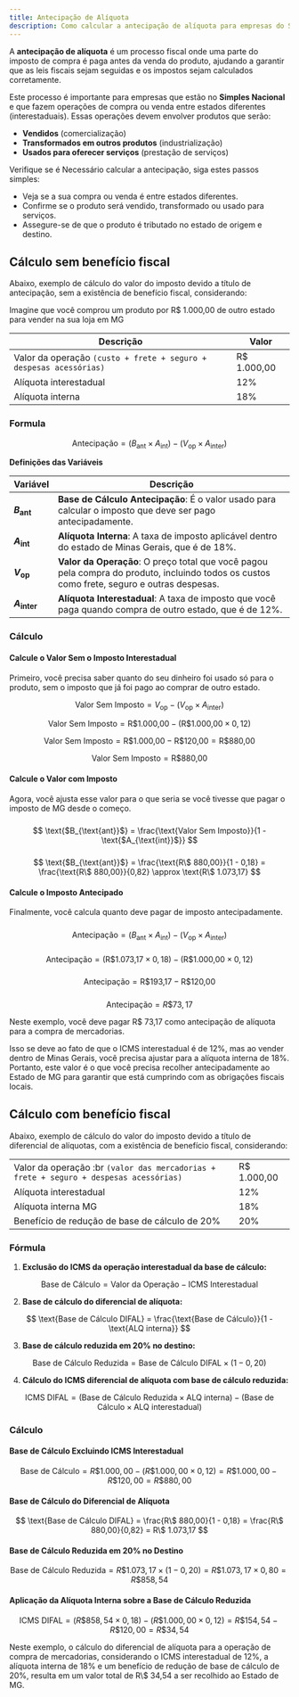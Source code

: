 ```yaml
---
title: Antecipação de Alíquota 
description: Como calcular a antecipação de alíquota para empresas do Simples Nacional em produtos destinados à comercialização, industrialização ou prestação de serviços.
---
```




A **antecipação de alíquota** é um processo fiscal onde uma parte do imposto de compra é paga antes da venda do produto, ajudando a garantir que as leis fiscais sejam seguidas e os impostos sejam calculados corretamente.

Este processo é importante para empresas que estão no **Simples Nacional** e que fazem operações de compra ou venda entre estados diferentes (interestaduais). Essas operações devem envolver produtos que serão:

- **Vendidos** (comercialização)
- **Transformados em outros produtos** (industrialização)
- **Usados para oferecer serviços** (prestação de serviços)

Verifique se é Necessário calcular a antecipação, siga estes passos simples:

   - Veja se a sua compra ou venda é entre estados diferentes.
   - Confirme se o produto será vendido, transformado ou usado para serviços.
   - Assegure-se de que o produto é tributado no estado de origem e destino.


## Cálculo sem benefício fiscal

Abaixo, exemplo de cálculo do valor do imposto devido a título de antecipação, sem a existência de benefício fiscal, considerando:

Imagine que você comprou um produto por R$ 1.000,00 de outro estado para vender na sua loja em MG

| **Descrição**                                                      | **Valor**  |
|--------------------------------------------------------------------|------------|
| Valor da operação `(custo + frete + seguro + despesas acessórias)` | R$ 1.000,00|
| Alíquota interestadual                                             | 12%        |
| Alíquota interna                                                   | 18%        |

### Formula

$$
\text{Antecipação} = (B_{\text{ant}} \times A_{\text{int}}) - (V_{\text{op}} \times A_{\text{inter}})
$$

**Definições das Variáveis**

| **Variável** | **Descrição**                                       |
|--------------|-----------------------------------------------------|
| **$B_{\text{ant}}$** | **Base de Cálculo Antecipação**: É o valor usado para calcular o imposto que deve ser pago antecipadamente. |
| **$A_{\text{int}}$** | **Alíquota Interna**: A taxa de imposto aplicável dentro do estado de Minas Gerais, que é de 18%. |
| **$V_{\text{op}}$**  | **Valor da Operação**: O preço total que você pagou pela compra do produto, incluindo todos os custos como frete, seguro e outras despesas. |
| **$A_{\text{inter}}$** | **Alíquota Interestadual**: A taxa de imposto que você paga quando compra de outro estado, que é de 12%. |

### Cálculo

<div className='fd-steps [&_h4]:fd-step'>

#### Calcule o Valor Sem o Imposto Interestadual

Primeiro, você precisa saber quanto do seu dinheiro foi usado só para o produto, sem o imposto que já foi pago ao comprar de outro estado.


$$
\text{Valor Sem Imposto} = \text{$V_{\text{op}}$} - (\text{$V_{\text{op}}$} \times \text{$A_{\text{inter}}$})
$$


$$
\text{Valor Sem Imposto} = \text{R\$ 1.000,00} - (\text{R\$ 1.000,00} \times 0,12) 
$$


$$
\text{Valor Sem Imposto} =  \text{R\$ 1.000,00} - \text{R\$ 120,00} = \text{R\$ 880,00}
$$

$$
\text{Valor Sem Imposto} = \text{R\$ 880,00}
$$


#### Calcule o Valor com Imposto

Agora, você ajusta esse valor para o que seria se você tivesse que pagar o imposto de MG desde o começo.


#####

$$
\text{$B_{\text{ant}}$} = \frac{\text{Valor Sem Imposto}}{1 - \text{$A_{\text{int}}$}}
$$

#####

$$
\text{$B_{\text{ant}}$} = \frac{\text{R\$ 880,00}}{1 - 0,18} = \frac{\text{R\$ 880,00}}{0,82} \approx \text{R\$ 1.073,17}
$$

#### Calcule o Imposto Antecipado

Finalmente, você calcula quanto deve pagar de imposto antecipadamente.

#####
$$
\text{Antecipação} = (\text{$B_{\text{ant}}$} \times \text{$A_{\text{int}}$}) - (\text{$V_{\text{op}}$} \times \text{$A_{\text{inter}}$})
$$

#####
$$
\text{Antecipação} = (\text{R\$ 1.073,17} \times 0,18) - (\text{R\$ 1.000,00} \times 0,12)
$$

#####
$$
\text{Antecipação} = \text{R\$ 193,17} - \text{R\$ 120,00}
$$

#####

$$
\text{Antecipação} = R\$ 73,17
$$

</div>


Neste exemplo, você deve pagar R$ 73,17 como antecipação de alíquota para a compra de mercadorias. 

Isso se deve ao fato de que o ICMS interestadual é de 12%, mas ao vender dentro de Minas Gerais, você precisa ajustar para a alíquota interna de 18%. Portanto, este valor é o que você precisa recolher antecipadamente ao Estado de MG para garantir que está cumprindo com as obrigações fiscais locais.


## Cálculo com benefício fiscal

Abaixo, exemplo de cálculo do valor do imposto devido a título de diferencial de alíquotas, com a existência de benefício fiscal, considerando:

|                                                                                        |                         |
|----------------------------------------------------------------------------------------|-------------------------|
|Valor da operação :br `(valor das mercadorias + frete + seguro + despesas acessórias)`  | R$ 1.000,00             |
|Alíquota interestadual                                                                  | 12%                     |
|Alíquota interna MG                                                                     | 18%                     |
|Benefício de redução de base de cálculo de 20%                                          | 20%                     |

### Fórmula

1. **Exclusão do ICMS da operação interestadual da base de cálculo:**

$$
\text{Base de Cálculo} = \text{Valor da Operação} - \text{ICMS Interestadual}
$$

2. **Base de cálculo do diferencial de alíquota:**

$$
\text{Base de Cálculo DIFAL} = \frac{\text{Base de Cálculo}}{1 - \text{ALQ interna}}
$$

3. **Base de cálculo reduzida em 20% no destino:**

$$
\text{Base de Cálculo Reduzida} = \text{Base de Cálculo DIFAL} \times (1 - 0,20)
$$

4. **Cálculo do ICMS diferencial de alíquota com base de cálculo reduzida:**

$$
\text{ICMS DIFAL} = (\text{Base de Cálculo Reduzida} \times \text{ALQ interna}) - (\text{Base de Cálculo} \times \text{ALQ interestadual})
$$

### Cálculo

<div className='fd-steps [&_h4]:fd-step'>

#### Base de Cálculo Excluindo ICMS Interestadual

$$
\text{Base de Cálculo} = R\$ 1.000,00 - (R\$ 1.000,00 \times 0,12) = R\$ 1.000,00 - R\$ 120,00 = R\$ 880,00
$$

#### Base de Cálculo do Diferencial de Alíquota

$$
\text{Base de Cálculo DIFAL} = \frac{R\$ 880,00}{1 - 0,18} = \frac{R\$ 880,00}{0,82} = R\$ 1.073,17
$$

#### Base de Cálculo Reduzida em 20% no Destino

$$
\text{Base de Cálculo Reduzida} = R\$ 1.073,17 \times (1 - 0,20) = R\$ 1.073,17 \times 0,80 = R\$ 858,54
$$

#### Aplicação da Alíquota Interna sobre a Base de Cálculo Reduzida

$$
\text{ICMS DIFAL} = (R\$ 858,54 \times 0,18) - (R\$ 1.000,00 \times 0,12) = R\$ 154,54 - R\$ 120,00 = R\$ 34,54
$$

</div>
Neste exemplo, o cálculo do diferencial de alíquota para a operação de compra de mercadorias, considerando o ICMS interestadual de 12%, a alíquota interna de 18% e um benefício de redução de base de cálculo de 20%, resulta em um valor total de R\$ 34,54 a ser recolhido ao Estado de MG.